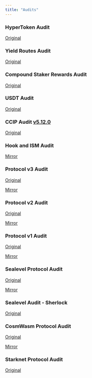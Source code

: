 ```yaml
---
title: "Audits"
---
```


### HyperToken Audit

[Original](https://github.com/hyperlane-xyz/v4-docs/blob/main/assets/ChainLight_Hyperlane_CCIP_Warp_Route_Security_Audit_v1.1.pdf?raw=true)

### Yield Routes Audit

[Original](https://github.com/hyperlane-xyz/v4-docs/blob/main/assets/ChainLight_Hyperlane_PR_5752_5757_Security_Audit_v1.0.pdf?raw=true)

### Compound Staker Rewards Audit

[Original](https://github.com/hyperlane-xyz/v4-docs/blob/main/assets/Offbeat_Security_Hyperlane_Compound_Staker_Rewards.pdf?raw=true)

### USDT Audit

[Original](https://github.com/hyperlane-xyz/v4-docs/blob/main/assets/ChainSecurity_Hyperlane_Superchain_USDT_audit_draft.pdf?raw=true)

### CCIP Audit [v5.12.0](https://github.com/hyperlane-xyz/hyperlane-monorepo/releases/tag/%40hyperlane-xyz%2Fcore%405.12.0)

[Original](https://github.com/hyperlane-xyz/v4-docs/blob/main/assets/ChainLight_Hyperlane_CCIP_Warp_Route_Security_Audit_v1.1.pdf?raw=true)

### Hook and ISM Audit

[Mirror](https://github.com/hyperlane-xyz/v4-docs/blob/main/assets/chainlight-v3.1-protocol-audit.pdf?raw=true)

### Protocol v3 Audit

[Original](https://github.com/trailofbits/publications/blob/master/reviews/2023-09-hyperlane-securityreview.pdf)

[Mirror](https://github.com/hyperlane-xyz/v4-docs/blob/main/assets/hyperlane-v3-protocol-audit.pdf?raw=true)

### Protocol v2 Audit

[Original](https://audits.hacken.io/hyperlane/sca-hyperlane-interchain-message-service-apr2023/)

[Mirror](https://github.com/hyperlane-xyz/v4-docs/blob/main/assets/hyperlane-v2-protocol-audit.pdf?raw=true)

### Protocol v1 Audit

[Original](https://www.fyeo.io/post/fyeo-security-assessment-of-the-hyperlane-formerly-abacus-smart-contracts-in-august-2022)

[Mirror](https://github.com/hyperlane-xyz/v4-docs/blob/main/assets/hyperlane-v1-protocol-audit.pdf?raw=true)

### Sealevel Protocol Audit

[Original](https://github.com/sec3-service/reports/blob/master/reports/sec3_hyperlane-sealevel.pdf)

[Mirror](https://github.com/hyperlane-xyz/v4-docs/blob/main/assets/sealevel-hyperlane-audit.pdf?raw=true)

### Sealevel Audit - Sherlock

[Original](https://github.com/hyperlane-xyz/v4-docs/blob/main/assets/sealeval-audit-hyperlane-20250327.pdf?raw=true)

### CosmWasm Protocol Audit

[Original](https://github.com/oak-security/audit-reports/blob/main/Hyperlane/2024-02-13%20Audit%20Report%20-%20cw-hyperlane%20v1.0.pdf)

[Mirror](https://github.com/hyperlane-xyz/v4-docs/blob/main/assets/cw-hyperlane-audit.pdf?raw=true)

### Starknet Protocol Audit

[Original](https://github.com/hyperlane-xyz/v4-docs/blob/main/assets/starknet-hyperlane-audit-draft.pdf?raw=true)
